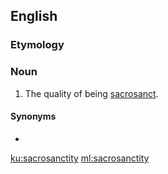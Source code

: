 ==English==

===Etymology===
{{suffix|sacrosanct|ity|lang=en}}

===Noun===
{{en-noun|sacrosanctities}}

# The quality of being [[sacrosanct]].

====Synonyms====
* {{l|en|sacrosanctness}}

[[ku:sacrosanctity]]
[[ml:sacrosanctity]]